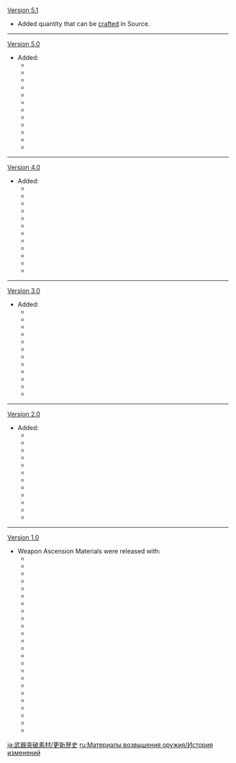 {{Change History/Header}}
[[Version 5.1]]
* Added quantity that can be [[craft]]ed in Source.
----
[[Version 5.0]]
* Added:
** {{Item|Blazing Sacrificial Heart's Terror|20}}
** {{Item|Blazing Sacrificial Heart's Hesitance|20}}
** {{Item|Blazing Sacrificial Heart's Resolve|20}}
** {{Item|Blazing Sacrificial Heart's Splendor|20}}
** {{Item|Delirious Decadence of the Sacred Lord|20}}
** {{Item|Delirious Desolation of the Sacred Lord|20}}
** {{Item|Delirious Demeanor of the Sacred Lord|20}}
** {{Item|Delirious Divinity of the Sacred Lord|20}}
** {{Item|Night-Wind's Mystic Consideration|20}}
** {{Item|Night-Wind's Mystic Premonition|20}}
** {{Item|Night-Wind's Mystic Augury|20}}
** {{Item|Night-Wind's Mystic Revelation|20}}
----
[[Version 4.0]]
* Added:
** {{Item|Fragment of an Ancient Chord|20}}
** {{Item|Chapter of an Ancient Chord|20}}
** {{Item|Movement of an Ancient Chord|20}}
** {{Item|Echo of an Ancient Chord|20}}
** {{Item|Dross of Pure Sacred Dewdrop|20}}
** {{Item|Sublimation of Pure Sacred Dewdrop|20}}
** {{Item|Spring of Pure Sacred Dewdrop|20}}
** {{Item|Essence of Pure Sacred Dewdrop|20}}
** {{Item|Broken Goblet of the Pristine Sea|20}}
** {{Item|Wine Goblet of the Pristine Sea|20}}
** {{Item|Silver Goblet of the Pristine Sea|20}}
** {{Item|Golden Goblet of the Pristine Sea|20}}
----
[[Version 3.0]]
* Added:
** {{Item|Copper Talisman of the Forest Dew|20}}
** {{Item|Iron Talisman of the Forest Dew|20}}
** {{Item|Silver Talisman of the Forest Dew|20}}
** {{Item|Golden Talisman of the Forest Dew|20}}
** {{Item|Oasis Garden's Reminiscence|20}}
** {{Item|Oasis Garden's Kindness|20}}
** {{Item|Oasis Garden's Mourning|20}}
** {{Item|Oasis Garden's Truth|20}}
** {{Item|Echo of Scorching Might|20}}
** {{Item|Remnant Glow of Scorching Might|20}}
** {{Item|Dream of Scorching Might|20}}
** {{Item|Olden Days of Scorching Might|20}}
----
[[Version 2.0]]
* Added:
** {{Item|Coral Branch of a Distant Sea|20}}
** {{Item|Jeweled Branch of a Distant Sea|20}}
** {{Item|Jade Branch of a Distant Sea|20}}
** {{Item|Golden Branch of a Distant Sea|20}}
** {{Item|Narukami's Wisdom|20}}
** {{Item|Narukami's Joy|20}}
** {{Item|Narukami's Affection|20}}
** {{Item|Narukami's Valor|20}}
** {{Item|Mask of the Wicked Lieutenant|20}}
** {{Item|Mask of the Tiger's Bite|20}}
** {{Item|Mask of the One-Horned|20}}
** {{Item|Mask of the Kijin|20}}
----
[[Version 1.0]]
* Weapon Ascension Materials were released with:
** {{Item|Tile of Decarabian's Tower|20}}
** {{Item|Debris of Decarabian's City|20}}
** {{Item|Fragment of Decarabian's Epic|20}}
** {{Item|Scattered Piece of Decarabian's Dream|20}}
** {{Item|Boreal Wolf's Milk Tooth|20}}
** {{Item|Boreal Wolf's Cracked Tooth|20}}
** {{Item|Boreal Wolf's Broken Fang|20}}
** {{Item|Boreal Wolf's Nostalgia|20}}
** {{Item|Fetters of the Dandelion Gladiator|20}}
** {{Item|Chains of the Dandelion Gladiator|20}}
** {{Item|Shackles of the Dandelion Gladiator|20}}
** {{Item|Dream of the Dandelion Gladiator|20}}
** {{Item|Luminous Sands from Guyun|20}}
** {{Item|Lustrous Stone from Guyun|20}}
** {{Item|Relic from Guyun|20}}
** {{Item|Divine Body from Guyun|20}}
** {{Item|Mist Veiled Lead Elixir|20}}
** {{Item|Mist Veiled Mercury Elixir|20}}
** {{Item|Mist Veiled Gold Elixir|20}}
** {{Item|Mist Veiled Primo Elixir|20}}
** {{Item|Grain of Aerosiderite|20}}
** {{Item|Piece of Aerosiderite|20}}
** {{Item|Bit of Aerosiderite|20}}
** {{Item|Chunk of Aerosiderite|20}}
<noinclude>


[[ja:武器突破素材/更新歴史]]
[[ru:Материалы возвышения оружия/История изменений]]
</noinclude>